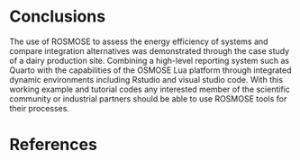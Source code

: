 # Conclusions {-}

The use of ROSMOSE to assess the energy efficiency of systems and compare integration alternatives was demonstrated through the case study of a dairy production site. Combining a high-level reporting system such as Quarto with the capabilities of the OSMOSE Lua platform through integrated dynamic environments including Rstudio and visual studio code. With this working example and tutorial codes any interested member of the scientific community or industrial partners should be able to use ROSMOSE tools for their processes. 

# References {-}

::: {#refs}
:::
